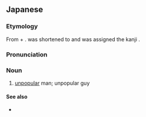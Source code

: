 ==Japanese==
{{wikipedia|lang=ja}}
{{ja-kanjitab|yomi=k|も|お}}
{{ja-kanjitab|yomi=k|も|おとこ}}
{{ja-kanjitab|yomi=ko|も|だん}}

===Etymology===
From {{m|ja|モテる|モテない|unpopular|tr=motenai}} + {{m|ja|男||man; male}}. {{m|ja|モテる|モテない|tr=motenai}} was shortened to {{m|ja|モ|tr=mo}} and was assigned the kanji {{m|ja|喪||mourning|tr=mo}}.

===Pronunciation===
{{ja-pron|も.お|y=o}}
{{ja-pron|も.おとこ|y=o}}
{{ja-pron|もだん|y=y}}

===Noun===
{{ja-noun|も.お|も.おとこ|もだん}}

# {{lb|ja|Internet slang}} [[unpopular]] man; unpopular guy

====See also====
* {{l/ja|喪女}}